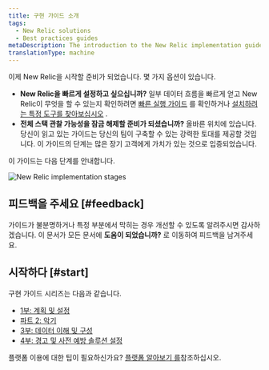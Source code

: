 ```yaml
---
title: 구현 가이드 소개
tags:
  - New Relic solutions
  - Best practices guides
metaDescription: The introduction to the New Relic implementation guide.
translationType: machine
---
```



이제 New Relic을 시작할 준비가 되었습니다. 몇 가지 옵션이 있습니다.

* **New Relic을 빠르게 설정하고 싶으십니까?** 일부 데이터 흐름을 빠르게 얻고 New Relic이 무엇을 할 수 있는지 확인하려면 [빠른 실행 가이드](/docs/new-relic-solutions/get-started/quick-launch-guide) 를 확인하거나 [설치하려는 특정 도구를 찾아보십시오](https://newrelic.com/instant-observability) .
* **전체 스택 관찰 가능성을 잠금 해제할 준비가 되셨습니까?** 올바른 위치에 있습니다. 당신이 읽고 있는 가이드는 당신의 팀이 구축할 수 있는 강력한 토대를 제공할 것입니다. 이 가이드의 단계는 많은 장기 고객에게 가치가 있는 것으로 입증되었습니다.

이 가이드는 다음 단계를 안내합니다.

<img
  title="New Relic implementation stages"
  alt="New Relic implementation stages"
  src={apmImplementationGuideStages}
/>

## 피드백을 주세요 [#feedback]

가이드가 불분명하거나 특정 부분에서 막히는 경우 개선할 수 있도록 알려주시면 감사하겠습니다. 이 문서가 모든 문서에 **도움이 되었습니까?** 로 이동하여 피드백을 남겨주세요.

## 시작하다 [#start]

구현 가이드 시리즈는 다음과 같습니다.

* [1부: 계획 및 설정](/docs/new-relic-solutions/get-started/implementation-guide-planning-setup)
* [파트 2: 악기](/docs/new-relic-solutions/get-started/implementation-guide-instrument)
* [3부: 데이터 이해 및 구성](/docs/new-relic-solutions/get-started/implementation-guide-organize-data)
* [4부: 경고 및 사전 예방 솔루션 설정](/docs/new-relic-solutions/get-started/implementation-guide-alerting-proactive-solutions)

플랫폼 이용에 대한 팁이 필요하신가요? [플랫폼 알아보기 를](/docs/new-relic-solutions/new-relic-one/introduction-new-relic-platform)참조하십시오.